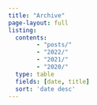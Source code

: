 ```yaml
---
title: "Archive"
page-layout: full
listing:
  contents:
        - "posts/"
        - "2022/"
        - "2021/"
        - "2020/"
  type: table
  fields: [date, title]
  sort: 'date desc'
---
```


